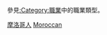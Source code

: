 {{Catnav|頁面分類|各種主題的頁面分類|按國家分類|各國人物|摩洛哥人}}
{{Catnav|頁面分類|人物|職業|按职业分类的各国人物}}
{{Catnav|頁面分類|人物|各國人物|摩洛哥人}}

參見[[:Category:職業|:Category:職業]]中的職業類型。
{{Commons category|People of Morocco by occupation}}

[[Category:摩洛哥人|]]
[[Category:各職業諸國人物|Moroccan]]